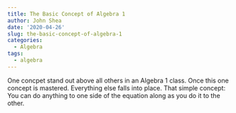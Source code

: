 ```yaml
---
title: The Basic Concept of Algebra 1
author: John Shea
date: '2020-04-26'
slug: the-basic-concept-of-algebra-1
categories:
  - Algebra
tags:
  - algebra
---
```


One concpet stand out above all others in an Algebra 1 class. Once this one
concept is mastered. Everything else falls into place. That simple concept: You
can do anything to one side of the equation along as you do it to the other.


